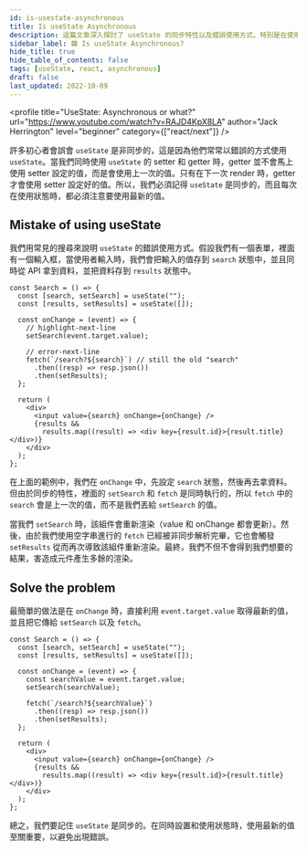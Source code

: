 ```yaml
---
id: is-usestate-asynchronous
title: Is useState Asynchronous
description: 這篇文章深入探討了 useState 的同步特性以及錯誤使用方式。特別是在使用 setter 和 getter 同時的情況下，容易出現的錯誤，我們將透過具體的範例，幫助理解錯誤的原因和解決方案。
sidebar_label: 🟩 Is useState Asynchronous?
hide_title: true
hide_table_of_contents: false
tags: [useState, react, asynchronous]
draft: false
last_updated: 2022-10-09
---
```


<profile
  title="UseState: Asynchronous or what?"
  url="https://www.youtube.com/watch?v=RAJD4KpX8LA"
  author="Jack Herrington"
  level="beginner"
  category={["react/next"]}
/>

許多初心者會誤會 `useState` 是非同步的，這是因為他們常常以錯誤的方式使用 `useState`。當我們同時使用 `useState` 的 setter 和 getter 時，getter 並不會馬上使用 setter 設定的值，而是會使用上一次的值。只有在下一次 render 時，getter 才會使用 setter 設定好的值。所以，我們必須記得 `useState` 是同步的，而且每次在使用狀態時，都必須注意要使用最新的值。

## Mistake of using useState

我們用常見的搜尋來說明 `useState` 的錯誤使用方式。假設我們有一個表單，裡面有一個輸入框，當使用者輸入時，我們會把輸入的值存到 `search` 狀態中，並且同時從 API 拿到資料，並把資料存到 `results` 狀態中。

```tsx
const Search = () => {
  const [search, setSearch] = useState("");
  const [results, setResults] = useState([]);

  const onChange = (event) => {
    // highlight-next-line
    setSearch(event.target.value);

    // error-next-line
    fetch(`/search?${search}`) // still the old "search"
      .then((resp) => resp.json())
      .then(setResults);
  };

  return (
    <div>
      <input value={search} onChange={onChange} />
      {results &&
        results.map((result) => <div key={result.id}>{result.title}</div>)}
    </div>
  );
};
```

在上面的範例中，我們在 `onChange` 中，先設定 `search` 狀態，然後再去拿資料。但由於同步的特性，裡面的 `setSearch` 和 `fetch` 是同時執行的，所以 `fetch` 中的 `search` 會是上一次的值，而不是我們丟給 `setSearch` 的值。

當我們 `setSearch` 時，該組件會重新渲染（value 和 onChange 都會更新）。然後，由於我們使用空字串進行的 `fetch` 已經被非同步解析完畢，它也會觸發 `setResults` 從而再次導致該組件重新渲染。最終，我們不但不會得到我們想要的結果，害造成元件產生多餘的渲染。

## Solve the problem

最簡單的做法是在 `onChange` 時，直接利用 `event.target.value` 取得最新的值，並且把它傳給 `setSearch` 以及 `fetch`。

```tsx
const Search = () => {
  const [search, setSearch] = useState("");
  const [results, setResults] = useState([]);

  const onChange = (event) => {
    const searchValue = event.target.value;
    setSearch(searchValue);

    fetch(`/search?${searchValue}`)
      .then((resp) => resp.json())
      .then(setResults);
  };

  return (
    <div>
      <input value={search} onChange={onChange} />
      {results &&
        results.map((result) => <div key={result.id}>{result.title}</div>)}
    </div>
  );
};
```

總之，我們要記住 `useState` 是同步的。在同時設置和使用狀態時，使用最新的值至關重要，以避免出現錯誤。
